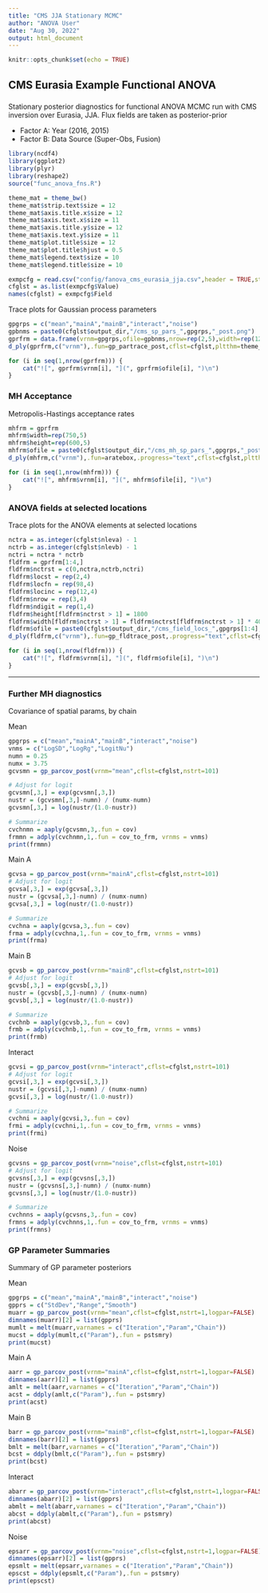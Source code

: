 ```yaml
---
title: "CMS JJA Stationary MCMC"
author: "ANOVA User"
date: "Aug 30, 2022"
output: html_document
---
```


```r
knitr::opts_chunk$set(echo = TRUE)
```

## CMS Eurasia Example Functional ANOVA

### 

Stationary posterior diagnostics for functional ANOVA MCMC run with CMS inversion over Eurasia, JJA. Flux fields are taken as posterior-prior

* Factor A: Year (2016, 2015)
* Factor B: Data Source (Super-Obs, Fusion)

```r
library(ncdf4)
library(ggplot2)
library(plyr)
library(reshape2)
source("func_anova_fns.R")
```

```r
theme_mat = theme_bw() 
theme_mat$strip.text$size = 12
theme_mat$axis.title.x$size = 12
theme_mat$axis.text.x$size = 11
theme_mat$axis.title.y$size = 12
theme_mat$axis.text.y$size = 11
theme_mat$plot.title$size = 12
theme_mat$plot.title$hjust = 0.5
theme_mat$legend.text$size = 10
theme_mat$legend.title$size = 10
```

```r
exmpcfg = read.csv("config/fanova_cms_eurasia_jja.csv",header = TRUE,stringsAsFactors = FALSE)
cfglst = as.list(exmpcfg$Value)
names(cfglst) = exmpcfg$Field
```

Trace plots for Gaussian process parameters

```r
gpgrps = c("mean","mainA","mainB","interact","noise")
gpbnms = paste0(cfglst$output_dir,"/cms_sp_pars_",gpgrps,"_post.png")
gprfrm = data.frame(vrnm=gpgrps,ofile=gpbnms,nrow=rep(2,5),width=rep(1200,5),height=rep(900,5),stringsAsFactors = FALSE)
d_ply(gprfrm,c("vrnm"),.fun=gp_partrace_post,cflst=cfglst,pltthm=theme_mat,nstrt=101)
```

```r
for (i in seq(1,nrow(gprfrm))) {
    cat("![", gprfrm$vrnm[i], "](", gprfrm$ofile[i], ")\n")  
}
```
### MH Acceptance

Metropolis-Hastings acceptance rates

```r
mhfrm = gprfrm
mhfrm$width=rep(750,5)
mhfrm$height=rep(600,5)
mhfrm$ofile = paste0(cfglst$output_dir,"/cms_mh_sp_pars_",gpgrps,"_post.png")
d_ply(mhfrm,c("vrnm"),.fun=aratebox,.progress="text",cflst=cfglst,pltthm=theme_mat)
```

```r
for (i in seq(1,nrow(mhfrm))) {
    cat("![", mhfrm$vrnm[i], "](", mhfrm$ofile[i], ")\n")  
}
```

### ANOVA fields at selected locations

Trace plots for the ANOVA elements at selected locations

```r
nctra = as.integer(cfglst$nleva) - 1
nctrb = as.integer(cfglst$nlevb) - 1
nctri = nctra * nctrb
fldfrm = gprfrm[1:4,]
fldfrm$nctrst = c(0,nctra,nctrb,nctri)
fldfrm$locst = rep(2,4)
fldfrm$locfn = rep(98,4)
fldfrm$locinc = rep(12,4)
fldfrm$nrow = rep(3,4)
fldfrm$ndigit = rep(1,4)
fldfrm$height[fldfrm$nctrst > 1] = 1800
fldfrm$width[fldfrm$nctrst > 1] = fldfrm$nctrst[fldfrm$nctrst > 1] * 400
fldfrm$ofile = paste0(cfglst$output_dir,"/cms_field_locs_",gpgrps[1:4],"_post.png")
d_ply(fldfrm,c("vrnm"),.fun=gp_fldtrace_post,.progress="text",cflst=cfglst,pltthm=theme_mat,nstrt=101)
```

```r
for (i in seq(1,nrow(fldfrm))) {
    cat("![", fldfrm$vrnm[i], "](", fldfrm$ofile[i], ")\n")  
}
```

***

### Further MH diagnostics

Covariance of spatial params, by chain

Mean

```r
gpgrps = c("mean","mainA","mainB","interact","noise")
vnms = c("LogSD","LogRg","LogitNu")
numn = 0.25
numx = 3.75
gcvsmn = gp_parcov_post(vrnm="mean",cflst=cfglst,nstrt=101)

# Adjust for logit
gcvsmn[,3,] = exp(gcvsmn[,3,])
nustr = (gcvsmn[,3,]-numn) / (numx-numn)
gcvsmn[,3,] = log(nustr/(1.0-nustr))

# Summarize
cvchnmn = aaply(gcvsmn,3,.fun = cov)
frmmn = adply(cvchnmn,1,.fun = cov_to_frm, vrnms = vnms)
print(frmmn)
```

Main A

```r
gcvsa = gp_parcov_post(vrnm="mainA",cflst=cfglst,nstrt=101)
# Adjust for logit
gcvsa[,3,] = exp(gcvsa[,3,])
nustr = (gcvsa[,3,]-numn) / (numx-numn)
gcvsa[,3,] = log(nustr/(1.0-nustr))

# Summarize
cvchna = aaply(gcvsa,3,.fun = cov)
frma = adply(cvchna,1,.fun = cov_to_frm, vrnms = vnms)
print(frma)
```

Main B

```r
gcvsb = gp_parcov_post(vrnm="mainB",cflst=cfglst,nstrt=101)
# Adjust for logit
gcvsb[,3,] = exp(gcvsb[,3,])
nustr = (gcvsb[,3,]-numn) / (numx-numn)
gcvsb[,3,] = log(nustr/(1.0-nustr))

# Summarize
cvchnb = aaply(gcvsb,3,.fun = cov)
frmb = adply(cvchnb,1,.fun = cov_to_frm, vrnms = vnms)
print(frmb)
```

Interact

```r
gcvsi = gp_parcov_post(vrnm="interact",cflst=cfglst,nstrt=101)
# Adjust for logit
gcvsi[,3,] = exp(gcvsi[,3,])
nustr = (gcvsi[,3,]-numn) / (numx-numn)
gcvsi[,3,] = log(nustr/(1.0-nustr))

# Summarize
cvchni = aaply(gcvsi,3,.fun = cov)
frmi = adply(cvchni,1,.fun = cov_to_frm, vrnms = vnms)
print(frmi)
```

Noise

```r
gcvsns = gp_parcov_post(vrnm="noise",cflst=cfglst,nstrt=101)
# Adjust for logit
gcvsns[,3,] = exp(gcvsns[,3,])
nustr = (gcvsns[,3,]-numn) / (numx-numn)
gcvsns[,3,] = log(nustr/(1.0-nustr))

# Summarize
cvchnns = aaply(gcvsns,3,.fun = cov)
frmns = adply(cvchnns,1,.fun = cov_to_frm, vrnms = vnms)
print(frmns)
```

### GP Parameter Summaries

Summary of GP parameter posteriors

Mean

```r
gpgrps = c("mean","mainA","mainB","interact","noise")
gpprs = c("StdDev","Range","Smooth")
muarr = gp_parcov_post(vrnm="mean",cflst=cfglst,nstrt=1,logpar=FALSE)
dimnames(muarr)[2] = list(gpprs)
mumlt = melt(muarr,varnames = c("Iteration","Param","Chain"))
mucst = ddply(mumlt,c("Param"),.fun = pstsmry)
print(mucst)
```

Main A

```r
aarr = gp_parcov_post(vrnm="mainA",cflst=cfglst,nstrt=1,logpar=FALSE)
dimnames(aarr)[2] = list(gpprs)
amlt = melt(aarr,varnames = c("Iteration","Param","Chain"))
acst = ddply(amlt,c("Param"),.fun = pstsmry)
print(acst)
```

Main B

```r
barr = gp_parcov_post(vrnm="mainB",cflst=cfglst,nstrt=1,logpar=FALSE)
dimnames(barr)[2] = list(gpprs)
bmlt = melt(barr,varnames = c("Iteration","Param","Chain"))
bcst = ddply(bmlt,c("Param"),.fun = pstsmry)
print(bcst)
```

Interact

```r
abarr = gp_parcov_post(vrnm="interact",cflst=cfglst,nstrt=1,logpar=FALSE)
dimnames(abarr)[2] = list(gpprs)
abmlt = melt(abarr,varnames = c("Iteration","Param","Chain"))
abcst = ddply(abmlt,c("Param"),.fun = pstsmry)
print(abcst)
```

Noise

```r
epsarr = gp_parcov_post(vrnm="noise",cflst=cfglst,nstrt=1,logpar=FALSE)
dimnames(epsarr)[2] = list(gpprs)
epsmlt = melt(epsarr,varnames = c("Iteration","Param","Chain"))
epscst = ddply(epsmlt,c("Param"),.fun = pstsmry)
print(epscst)
```
